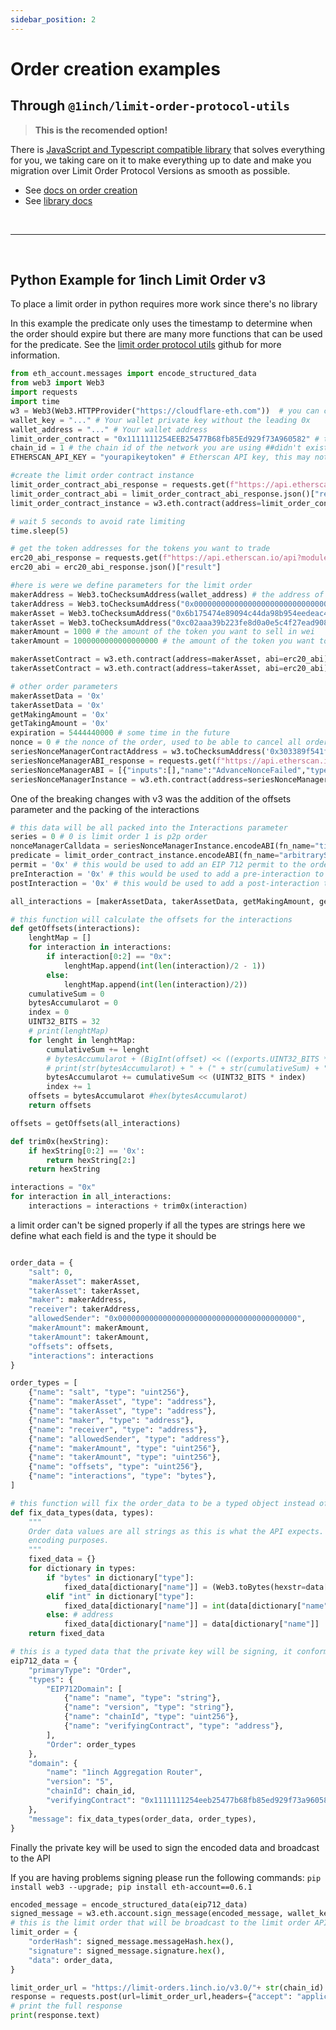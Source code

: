 ```yaml
---
sidebar_position: 2
---
```


# Order creation examples

## Through `@1inch/limit-order-protocol-utils`
> **This is the recomended option!**

There is [JavaScript and Typescript compatible library](./utils/about) that solves everything for you, we taking care on it to make everything up to date and make you migration over Limit Order Protocol Versions as smooth as possible.

- See [docs on order creation](./utils/guide/quick-start)
- See [library docs](./utils/about)

<br/>

---

<br/>


## Python Example for 1inch Limit Order v3

To place a limit order in python requires more work since there's no library

In this example the predicate only uses the timestamp to determine when the order should expire but there are many more functions that can be used for the predicate. See the [limit order protocol utils](https://github.com/1inch/limit-order-protocol-utils/) github for more information.

```python
from eth_account.messages import encode_structured_data
from web3 import Web3
import requests
import time
w3 = Web3(Web3.HTTPProvider("https://cloudflare-eth.com"))  # you can customize the RPC
wallet_key = "..." # Your wallet private key without the leading 0x
wallet_address = "..." # Your wallet address
limit_order_contract = "0x1111111254EEB25477B68fb85Ed929f73A960582" # the limit order contract (now the same as the 1inch v5 router)
chain_id = 1 # the chain id of the network you are using ##didn't exist in the previoius version
ETHERSCAN_API_KEY = "yourapikeytoken" # Etherscan API key, this may not be required or should be changed if the ABIs are changed to literals or a different blockchain API is used like api.bscscan.com or api.polygonscan.com

#create the limit order contract instance
limit_order_contract_abi_response = requests.get(f"https://api.etherscan.io/api?module=contract&action=getabi&address={limit_order_contract}&apikey={ETHERSCAN_API_KEY}")
limit_order_contract_abi = limit_order_contract_abi_response.json()["result"]
limit_order_contract_instance = w3.eth.contract(address=limit_order_contract, abi=limit_order_contract_abi)

# wait 5 seconds to avoid rate limiting
time.sleep(5)

# get the token addresses for the tokens you want to trade
erc20_abi_response = requests.get(f"https://api.etherscan.io/api?module=contract&action=getabi&address=0x6b175474e89094c44da98b954eedeac495271d0f&apikey={ETHERSCAN_API_KEY}")
erc20_abi = erc20_abi_response.json()["result"]

#here is were we define parameters for the limit order
makerAddress = Web3.toChecksumAddress(wallet_address) # the address of the wallet that will be the maker of the order
takerAddress = Web3.toChecksumAddress("0x0000000000000000000000000000000000000000") # the address of the taker, if it's address(0) then it's a public order
makerAsset = Web3.toChecksumAddress("0x6b175474e89094c44da98b954eedeac495271d0f") # the address of the token you want to sell
takerAsset = Web3.toChecksumAddress("0xc02aaa39b223fe8d0a0e5c4f27ead9083c756cc2") # the address of the token you want to buy
makerAmount = 1000 # the amount of the token you want to sell in wei
takerAmount = 1000000000000000000 # the amount of the token you want to buy in wei

makerAssetContract = w3.eth.contract(address=makerAsset, abi=erc20_abi)
takerAssetContract = w3.eth.contract(address=takerAsset, abi=erc20_abi)

# other order parameters
makerAssetData = '0x' 
takerAssetData = '0x' 
getMakingAmount = '0x'
getTakingAmount = '0x'
expiration = 5444440000 # some time in the future
nonce = 0 # the nonce of the order, used to be able to cancel all orders that have the same nonce by increasing the addresses' nonce
seriesNonceManagerContractAddress = w3.toChecksumAddress('0x303389f541ff2d620e42832f180a08e767b28e10') # https://github.com/1inch/limit-order-protocol-utils/blob/fdbb559509eeb6e22e2697cccb22887d69617652/src/series-nonce-manager.const.ts
seriesNonceManagerABI_response = requests.get(f"https://api.etherscan.io/api?module=contract&action=getabi&address={seriesNonceManagerContractAddress}&apikey={ETHERSCAN_API_KEY}")
seriesNonceManagerABI = [{"inputs":[],"name":"AdvanceNonceFailed","type":"error"},{"anonymous":False,"inputs":[{"indexed":True,"internalType":"address","name":"maker","type":"address"},{"indexed":False,"internalType":"uint256","name":"series","type":"uint256"},{"indexed":False,"internalType":"uint256","name":"newNonce","type":"uint256"}],"name":"NonceIncreased","type":"event"},{"inputs":[{"internalType":"uint256","name":"series","type":"uint256"},{"internalType":"uint256","name":"amount","type":"uint256"}],"name":"advanceNonce","outputs":[],"stateMutability":"nonpayable","type":"function"},{"inputs":[{"internalType":"uint8","name":"series","type":"uint8"}],"name":"increaseNonce","outputs":[],"stateMutability":"nonpayable","type":"function"},{"inputs":[{"internalType":"uint256","name":"","type":"uint256"},{"internalType":"address","name":"","type":"address"}],"name":"nonce","outputs":[{"internalType":"uint256","name":"","type":"uint256"}],"stateMutability":"view","type":"function"},{"inputs":[{"internalType":"uint256","name":"series","type":"uint256"},{"internalType":"address","name":"makerAddress","type":"address"},{"internalType":"uint256","name":"makerNonce","type":"uint256"}],"name":"nonceEquals","outputs":[{"internalType":"bool","name":"","type":"bool"}],"stateMutability":"view","type":"function"},{"inputs":[{"internalType":"uint256","name":"time","type":"uint256"}],"name":"timestampBelow","outputs":[{"internalType":"bool","name":"","type":"bool"}],"stateMutability":"view","type":"function"},{"inputs":[{"internalType":"uint256","name":"timeNonceSeriesAccount","type":"uint256"}],"name":"timestampBelowAndNonceEquals","outputs":[{"internalType":"bool","name":"","type":"bool"}],"stateMutability":"view","type":"function"}]
seriesNonceManagerInstance = w3.eth.contract(address=seriesNonceManagerContractAddress, abi=seriesNonceManagerABI)
```

One of the breaking changes with v3 was the addition of the offsets parameter and the packing of the interactions

```python
# this data will be all packed into the Interactions parameter
series = 0 # 0 is limit order 1 is p2p order
nonceManagerCalldata = seriesNonceManagerInstance.encodeABI(fn_name="timestampBelow", args=[expiration])
predicate = limit_order_contract_instance.encodeABI(fn_name="arbitraryStaticCall", args=[seriesNonceManagerContractAddress, nonceManagerCalldata] )
permit = '0x' # this would be used to add an EIP 712 permit to the order
preInteraction = '0x' # this would be used to add a pre-interaction to the order
postInteraction = '0x' # this would be used to add a post-interaction to the order, for example unwrapping wETH to ETH

all_interactions = [makerAssetData, takerAssetData, getMakingAmount, getTakingAmount, predicate, permit, preInteraction, postInteraction]

# this function will calculate the offsets for the interactions
def getOffsets(interactions):
    lenghtMap = []
    for interaction in interactions:
        if interaction[0:2] == "0x":
            lenghtMap.append(int(len(interaction)/2 - 1))
        else:
            lenghtMap.append(int(len(interaction)/2))
    cumulativeSum = 0
    bytesAccumularot = 0
    index = 0
    UINT32_BITS = 32
    # print(lenghtMap)
    for lenght in lenghtMap:    
        cumulativeSum += lenght
        # bytesAccumularot + (BigInt(offset) << ((exports.UINT32_BITS * BigInt(index))));
        # print(str(bytesAccumularot) + " + (" + str(cumulativeSum) + " << (" + str(UINT32_BITS) + " * " + str(index) + "))")
        bytesAccumularot += cumulativeSum << (UINT32_BITS * index)
        index += 1
    offsets = bytesAccumularot #hex(bytesAccumularot)
    return offsets

offsets = getOffsets(all_interactions)

def trim0x(hexString):
    if hexString[0:2] == '0x':
        return hexString[2:]
    return hexString

interactions = "0x"
for interaction in all_interactions:
    interactions = interactions + trim0x(interaction)
```

a limit order can't be signed properly if all the types are strings here we define what each field is and the type it should be

```python

order_data = {
    "salt": 0,
    "makerAsset": makerAsset,
    "takerAsset": takerAsset,
    "maker": makerAddress,
    "receiver": takerAddress,
    "allowedSender": "0x0000000000000000000000000000000000000000",
    "makerAmount": makerAmount,
    "takerAmount": takerAmount,
    "offsets": offsets,
    "interactions": interactions
}

order_types = [
    {"name": "salt", "type": "uint256"},
    {"name": "makerAsset", "type": "address"},
    {"name": "takerAsset", "type": "address"},
    {"name": "maker", "type": "address"},
    {"name": "receiver", "type": "address"},
    {"name": "allowedSender", "type": "address"},
    {"name": "makerAmount", "type": "uint256"},
    {"name": "takerAmount", "type": "uint256"},
    {"name": "offsets", "type": "uint256"},
    {"name": "interactions", "type": "bytes"},
]

# this function will fix the order_data to be a typed object instead of only strings
def fix_data_types(data, types):
    """
    Order data values are all strings as this is what the API expects. This function fixes their types for
    encoding purposes.
    """
    fixed_data = {}
    for dictionary in types:
        if "bytes" in dictionary["type"]:
            fixed_data[dictionary["name"]] = (Web3.toBytes(hexstr=data[dictionary["name"]]))
        elif "int" in dictionary["type"]:
            fixed_data[dictionary["name"]] = int(data[dictionary["name"]])
        else: # address
            fixed_data[dictionary["name"]] = data[dictionary["name"]]
    return fixed_data

# this is a typed data that the private key will be signing, it conforms to the EIP 712 standard
eip712_data = {
    "primaryType": "Order",
    "types": {
        "EIP712Domain": [
            {"name": "name", "type": "string"},
            {"name": "version", "type": "string"},
            {"name": "chainId", "type": "uint256"},
            {"name": "verifyingContract", "type": "address"},
        ],
        "Order": order_types
    },
    "domain": {
        "name": "1inch Aggregation Router",
        "version": "5",
        "chainId": chain_id,
        "verifyingContract": "0x1111111254eeb25477b68fb85ed929f73a960582",
    },
    "message": fix_data_types(order_data, order_types),
}
```

Finally the private key will be used to sign the encoded data and broadcast to the API

If you are having problems signing please run the following commands:
``pip install web3 --upgrade; pip install eth-account==0.6.1``

```python
encoded_message = encode_structured_data(eip712_data)
signed_message = w3.eth.account.sign_message(encoded_message, wallet_key)
# this is the limit order that will be broadcast to the limit order API
limit_order = {
    "orderHash": signed_message.messageHash.hex(),
    "signature": signed_message.signature.hex(),
    "data": order_data,
}

limit_order_url = "https://limit-orders.1inch.io/v3.0/"+ str(chain_id) +"/limit-order" # make sure to change the chain_id if you are not using ETH mainnet
response = requests.post(url=limit_order_url,headers={"accept": "application/json, text/plain, */*", "content-type": "application/json"}, json=limit_order)
# print the full response
print(response.text)
```
